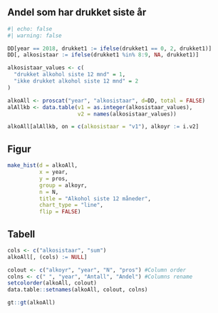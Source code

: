 
## Andel som har drukket siste år 

```r
#| echo: false
#| warning: false

DD[year == 2018, drukket1 := ifelse(drukket1 == 0, 2, drukket1)]
DD[, alkosistaar := ifelse(drukket1 %in% 8:9, NA, drukket1)]

alkosistaar_values <- c(
  "drukket alkohol siste 12 mnd" = 1,
  "ikke drukket alkohol siste 12 mnd" = 2
)

alkoAll <- proscat("year", "alkosistaar", d=DD, total = FALSE)
alAllkb <- data.table(v1 = as.integer(alkosistaar_values),
                      v2 = names(alkosistaar_values))

alkoAll[alAllkb, on = c(alkosistaar = "v1"), alkoyr := i.v2]

```

::: {.panel-tabset}
## Figur
```r

make_hist(d = alkoAll,
          x = year,
          y = pros,
          group = alkoyr,
          n = N,
          title = "Alkohol siste 12 måneder",
          chart_type = "line",
          flip = FALSE)
```


## Tabell

```r
cols <- c("alkosistaar", "sum")
alkoAll[, (cols) := NULL]

colout <- c("alkoyr", "year", "N", "pros") #Column order
colns <- c(" ", "year", "Antall", "Andel") #Columns rename
setcolorder(alkoAll, colout)
data.table::setnames(alkoAll, colout, colns)

gt::gt(alkoAll)

```
:::

